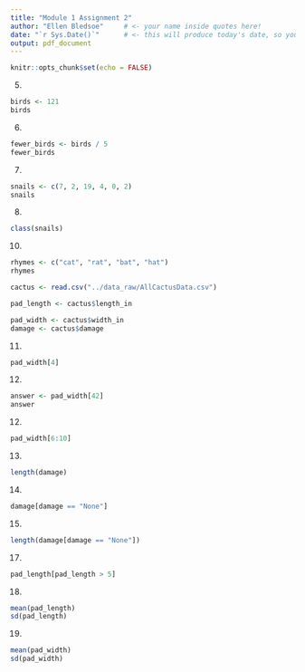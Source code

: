 ```yaml
---
title: "Module 1 Assignment 2"
author: "Ellen Bledsoe"     # <- your name inside quotes here!
date: "`r Sys.Date()`"      # <- this will produce today's date, so you can leave it
output: pdf_document
---
```


```r
knitr::opts_chunk$set(echo = FALSE)
```

5.  

```r
birds <- 121
birds
```

6.  

```r
fewer_birds <- birds / 5
fewer_birds
```

7.  

```r
snails <- c(7, 2, 19, 4, 0, 2)
snails
```

8.  

```r
class(snails)
```



10. 

```r
rhymes <- c("cat", "rat", "bat", "hat")
rhymes
```


```r
cactus <- read.csv("../data_raw/AllCactusData.csv")
```

```r
pad_length <- cactus$length_in
```

```r
pad_width <- cactus$width_in
damage <- cactus$damage
```

11. 

```r
pad_width[4]
```

12. 

```r
answer <- pad_width[42]
answer
```

12. 

```r
pad_width[6:10]
```

13. 

```r
length(damage)
```

14. 

```r
damage[damage == "None"]
```

15. 
```r
length(damage[damage == "None"])
```


17. 

```r
pad_length[pad_length > 5]
```

18. 

```r
mean(pad_length)
sd(pad_length)
```

19. 

```r
mean(pad_width)
sd(pad_width)
```
